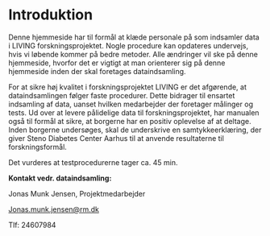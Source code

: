 # Introduktion {#sec-introduktion .unnumbered}

Denne hjemmeside har til formål at klæde personale på som indsamler data i LIVING forskningsprojektet. Nogle procedure kan opdateres undervejs, hvis vi løbende kommer på bedre metoder. Alle ændringer vil ske på denne hjemmeside, hvorfor det er vigtigt at man orienterer sig på denne hjemmeside inden der skal foretages dataindsamling.

For at sikre høj kvalitet i forskningsprojektet LIVING er det afgørende, at dataindsamlingen følger faste procedurer. Dette bidrager til ensartet indsamling af data, uanset hvilken medarbejder der foretager målinger og tests. Ud over at levere pålidelige data til forskningsprojektet, har manualen også til formål at sikre, at borgerne har en positiv oplevelse af at deltage. Inden borgerne undersøges, skal de underskrive en samtykkeerklæring, der giver Steno Diabetes Center Aarhus til at anvende resultaterne til forskningsformål.

Det vurderes at testprocedurerne tager ca. 45 min.

**Kontakt vedr. dataindsamling:**

Jonas Munk Jensen, Projektmedarbejder

[Jonas.munk.jensen\@rm.dk](mailto:Jonas.munk.jensen@rm.dk){.email}

Tlf: 24607984

